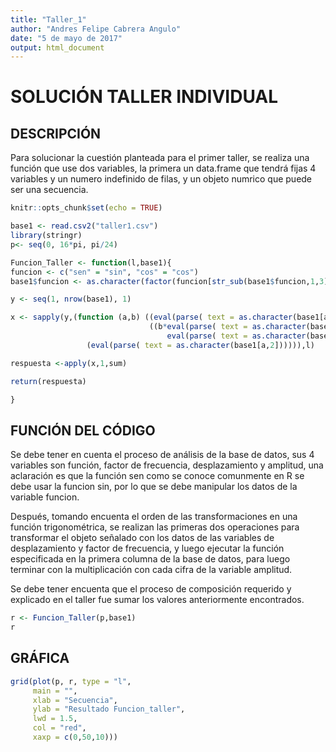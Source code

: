 ---
title: "Taller_1"
author: "Andres Felipe Cabrera Angulo"
date: "5 de mayo de 2017"
output: html_document
---
# SOLUCIÓN TALLER INDIVIDUAL
## DESCRIPCIÓN

Para solucionar la cuestión planteada para el primer taller, se realiza una función que use dos variables, la primera un data.frame que tendrá fijas 4 variables y un numero indefinido de filas, y un objeto numrico que puede ser una secuencia.

```{r setup, include=FALSE}
knitr::opts_chunk$set(echo = TRUE)
```

```{r, warning=FALSE}
base1 <- read.csv2("taller1.csv")
library(stringr)
p<- seq(0, 16*pi, pi/24)
```


```{r, include=FALSE}
Funcion_Taller <- function(l,base1){
funcion <- c("sen" = "sin", "cos" = "cos")
base1$funcion <- as.character(factor(funcion[str_sub(base1$funcion,1,3)], levels = funcion))

y <- seq(1, nrow(base1), 1)

x <- sapply(y,(function (a,b) ((eval(parse( text = as.character(base1[a,1]))))
                               ((b*eval(parse( text = as.character(base1[a,3]))))+
                                   eval(parse( text = as.character(base1[a,4])))))*
                 (eval(parse( text = as.character(base1[a,2]))))),l)

respuesta <-apply(x,1,sum)

return(respuesta)

}
```
##  FUNCIÓN DEL CÓDIGO

Se debe tener en cuenta el proceso de análisis de la base de datos, sus 4 variables son función, factor de frecuencia, desplazamiento y amplitud, una aclaración es que la función sen como se conoce comunmente en R se debe usar la funcion sin, por lo que se debe manipular los datos de la variable funcion.


Después, tomando encuenta el orden de las transformaciones en una función trigonométrica, se realizan las primeras dos operaciones para transformar el objeto señalado con los datos de las variables de desplazamiento y factor de frecuencia, y luego ejecutar la función especificada en la primera columna de la base de datos, para luego terminar con la multiplicación con cada cifra de la variable amplitud.

Se debe tener encuenta que el proceso de composición requerido y explicado en el taller fue sumar los valores anteriormente encontrados.

```{r}
r <- Funcion_Taller(p,base1)
r
```



## GRÁFICA 

```{r, echo=FALSE}

grid(plot(p, r, type = "l",
     main = "",
     xlab = "Secuencia",
     ylab = "Resultado Funcion_taller",
     lwd = 1.5,
     col = "red",
     xaxp = c(0,50,10)))
```



